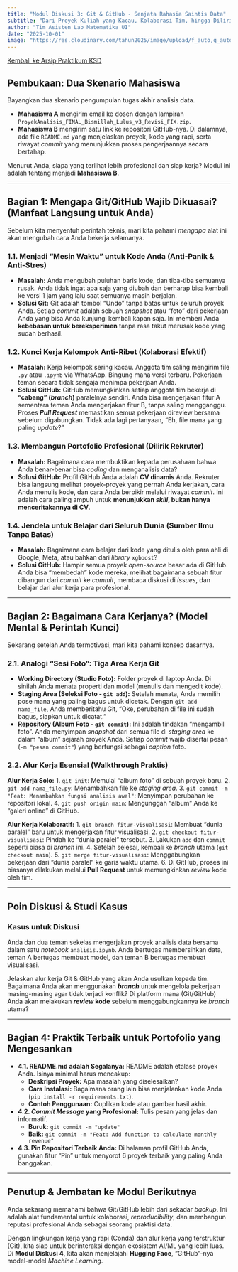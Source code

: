 ```yaml
---
title: "Modul Diskusi 3: Git & GitHub - Senjata Rahasia Saintis Data"
subtitle: "Dari Proyek Kuliah yang Kacau, Kolaborasi Tim, hingga Dilirik Perusahaan"
author: "Tim Asisten Lab Matematika UI"
date: "2025-10-01"
image: "https://res.cloudinary.com/tahun2025/image/upload/f_auto,q_auto,w_800/v1/2024/psd/git_github_workflow.png"
---
```


<a href="../ksd2025.qmd" class="btn btn-outline-primary mb-4">
<i class="fa-solid fa-arrow-left"></i> Kembali ke Arsip Praktikum KSD
</a>

## Pembukaan: Dua Skenario Mahasiswa

Bayangkan dua skenario pengumpulan tugas akhir analisis data.

* **Mahasiswa A** mengirim email ke dosen dengan lampiran `ProyekAnalisis_FINAL_Bismillah_Lulus_v3_Revisi_FIX.zip`.
* **Mahasiswa B** mengirim satu link ke repositori GitHub-nya. Di dalamnya, ada file `README.md` yang menjelaskan proyek, kode yang rapi, serta riwayat *commit* yang menunjukkan proses pengerjaannya secara bertahap.

Menurut Anda, siapa yang terlihat lebih profesional dan siap kerja? Modul ini adalah tentang menjadi **Mahasiswa B**.

---

## Bagian 1: Mengapa Git/GitHub Wajib Dikuasai? (Manfaat Langsung untuk Anda)

Sebelum kita menyentuh perintah teknis, mari kita pahami *mengapa* alat ini akan mengubah cara Anda bekerja selamanya.

### 1.1. Menjadi "Mesin Waktu" untuk Kode Anda (Anti-Panik & Anti-Stres)
* **Masalah:** Anda mengubah puluhan baris kode, dan tiba-tiba semuanya rusak. Anda tidak ingat apa saja yang diubah dan berharap bisa kembali ke versi 1 jam yang lalu saat semuanya masih berjalan.
* **Solusi Git:** Git adalah tombol "Undo" tanpa batas untuk seluruh proyek Anda. Setiap *commit* adalah sebuah *snapshot* atau "foto" dari pekerjaan Anda yang bisa Anda kunjungi kembali kapan saja. Ini memberi Anda **kebebasan untuk bereksperimen** tanpa rasa takut merusak kode yang sudah berhasil.

### 1.2. Kunci Kerja Kelompok Anti-Ribet (Kolaborasi Efektif)
* **Masalah:** Kerja kelompok sering kacau. Anggota tim saling mengirim file `.py` atau `.ipynb` via WhatsApp. Bingung mana versi terbaru. Pekerjaan teman secara tidak sengaja menimpa pekerjaan Anda.
* **Solusi GitHub:** GitHub memungkinkan setiap anggota tim bekerja di **"cabang" (*branch*)** paralelnya sendiri. Anda bisa mengerjakan fitur A sementara teman Anda mengerjakan fitur B, tanpa saling mengganggu. Proses ***Pull Request*** memastikan semua pekerjaan direview bersama sebelum digabungkan. Tidak ada lagi pertanyaan, "Eh, file mana yang paling *update*?"

### 1.3. Membangun Portofolio Profesional (Dilirik Rekruter)
* **Masalah:** Bagaimana cara membuktikan kepada perusahaan bahwa Anda benar-benar bisa *coding* dan menganalisis data?
* **Solusi GitHub:** Profil GitHub Anda adalah **CV dinamis** Anda. Rekruter bisa langsung melihat proyek-proyek yang pernah Anda kerjakan, cara Anda menulis kode, dan cara Anda berpikir melalui riwayat *commit*. Ini adalah cara paling ampuh untuk **menunjukkan *skill*, bukan hanya menceritakannya di CV**.

### 1.4. Jendela untuk Belajar dari Seluruh Dunia (Sumber Ilmu Tanpa Batas)
* **Masalah:** Bagaimana cara belajar dari kode yang ditulis oleh para ahli di Google, Meta, atau bahkan dari *library* `xgboost`?
* **Solusi GitHub:** Hampir semua proyek *open-source* besar ada di GitHub. Anda bisa "membedah" kode mereka, melihat bagaimana sebuah fitur dibangun dari *commit* ke *commit*, membaca diskusi di *Issues*, dan belajar dari alur kerja para profesional.

---

## Bagian 2: Bagaimana Cara Kerjanya? (Model Mental & Perintah Kunci)

Sekarang setelah Anda termotivasi, mari kita pahami konsep dasarnya.

### 2.1. Analogi "Sesi Foto": Tiga Area Kerja Git
* **Working Directory (Studio Foto):** Folder proyek di laptop Anda. Di sinilah Anda menata properti dan model (menulis dan mengedit kode).
* **Staging Area (Seleksi Foto - `git add`):** Setelah menata, Anda memilih pose mana yang paling bagus untuk dicetak. Dengan `git add nama_file`, Anda memberitahu Git, "Oke, perubahan di file ini sudah bagus, siapkan untuk dicatat."
* **Repository (Album Foto - `git commit`):** Ini adalah tindakan "mengambil foto". Anda menyimpan *snapshot* dari semua file di *staging area* ke dalam "album" sejarah proyek Anda. Setiap *commit* wajib disertai pesan (`-m "pesan commit"`) yang berfungsi sebagai *caption* foto.

### 2.2. Alur Kerja Esensial (Walkthrough Praktis)

**Alur Kerja Solo:**
1.  `git init`: Memulai "album foto" di sebuah proyek baru.
2.  `git add nama_file.py`: Menambahkan file ke *staging area*.
3.  `git commit -m "Feat: Menambahkan fungsi analisis awal"`: Menyimpan perubahan ke repositori lokal.
4.  `git push origin main`: Mengunggah "album" Anda ke "galeri online" di GitHub.

**Alur Kerja Kolaboratif:**
1.  `git branch fitur-visualisasi`: Membuat "dunia paralel" baru untuk mengerjakan fitur visualisasi.
2.  `git checkout fitur-visualisasi`: Pindah ke "dunia paralel" tersebut.
3.  Lakukan `add` dan `commit` seperti biasa di *branch* ini.
4.  Setelah selesai, kembali ke *branch* utama (`git checkout main`).
5.  `git merge fitur-visualisasi`: Menggabungkan pekerjaan dari "dunia paralel" ke garis waktu utama.
6.  Di GitHub, proses ini biasanya dilakukan melalui **Pull Request** untuk memungkinkan *review* kode oleh tim.

---

## Poin Diskusi & Studi Kasus

:::{.callout-note icon="true"}
### Kasus untuk Diskusi
Anda dan dua teman sekelas mengerjakan proyek analisis data bersama dalam satu *notebook* `analisis.ipynb`. Anda bertugas membersihkan data, teman A bertugas membuat model, dan teman B bertugas membuat visualisasi.

Jelaskan alur kerja Git & GitHub yang akan Anda usulkan kepada tim. Bagaimana Anda akan menggunakan ***branch*** untuk mengelola pekerjaan masing-masing agar tidak terjadi konflik? Di platform mana (Git/GitHub) Anda akan melakukan ***review* kode** sebelum menggabungkannya ke *branch* utama?
:::

---

## Bagian 4: Praktik Terbaik untuk Portofolio yang Mengesankan

* **4.1. README.md adalah Segalanya:** README adalah etalase proyek Anda. Isinya minimal harus mencakup:
    * **Deskripsi Proyek:** Apa masalah yang diselesaikan?
    * **Cara Instalasi:** Bagaimana orang lain bisa menjalankan kode Anda (`pip install -r requirements.txt`).
    * **Contoh Penggunaan:** Cuplikan kode atau gambar hasil akhir.
* **4.2. *Commit Message* yang Profesional:** Tulis pesan yang jelas dan informatif.
    * **Buruk:** `git commit -m "update"`
    * **Baik:** `git commit -m "Feat: Add function to calculate monthly revenue"`
* **4.3. Pin Repositori Terbaik Anda:** Di halaman profil GitHub Anda, gunakan fitur "Pin" untuk menyorot 6 proyek terbaik yang paling Anda banggakan.

---

## Penutup & Jembatan ke Modul Berikutnya

Anda sekarang memahami bahwa Git/GitHub lebih dari sekadar *backup*. Ini adalah alat fundamental untuk kolaborasi, *reproducibility*, dan membangun reputasi profesional Anda sebagai seorang praktisi data.

Dengan lingkungan kerja yang rapi (Conda) dan alur kerja yang terstruktur (Git), kita siap untuk berinteraksi dengan ekosistem AI/ML yang lebih luas. Di **Modul Diskusi 4**, kita akan menjelajahi **Hugging Face**, "GitHub"-nya model-model *Machine Learning*.